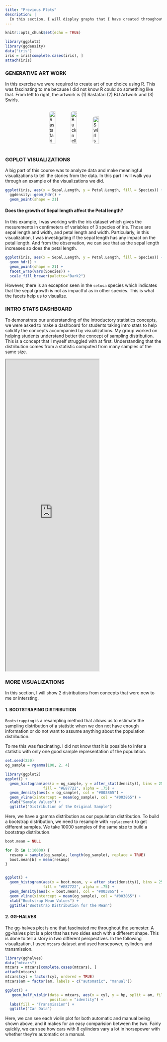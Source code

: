 ```yaml
---
title: "Previous Plots"
description: |
  In this section, I will display graphs that I have created throughout the course. This is to showcase my progress in the material as the semester went on. 
---
```


```r
knitr::opts_chunk$set(echo = TRUE)
```


```r
library(ggplot2)
library(ggdensity)
data("iris")
iris = iris[complete.cases(iris), ]
attach(iris)
```

<style>
.flex-row {
  display: flex;
  gap: 20px;
  justify-content: center;
  align-items: flex-start;
  flex-wrap: wrap;
}
.flex-row img {
  width: 30%;
  height: auto;
  border-radius: 8px;
}
</style>

### GENERATIVE ART WORK

In this exercise we were required to create art of our choice using R. This was fascinating to me because I did not know R could do something like that. From left to right, the artwork is (1) Rastafari (2) BU Artwork and (3) Swirls.

<div class="flex-row">
  <img src="rastafari-artwork.png" alt="Rastafari">
  <img src="BU-artwork.png" alt="Bucknell">
  <img src="swirls-artwork.png" alt="Swirls">
</div>


### GGPLOT VISUALIZATIONS

A big part of this course was to analyze data and make meaningful visualizations to tell the stories from the data. In this part I will walk you through an example
of the visualizations we did.


```r
ggplot(iris, aes(x = Sepal.Length, y = Petal.Length, fill = Species)) +
  ggdensity::geom_hdr() +
  geom_point(shape = 21)
```
#### Does the growth of Sepal length affect the Petal length?
In this example, I was working with the iris dataset which gives the mesurements in centimeters of variables of 3 species of iris. Those are sepal length and width, and petal length and width. Particularly, in this visualization, I was investigating if the sepal length has any impact on the petal length. And from the observation, we can see that as the sepal length increases so does the petal length. 

```r
ggplot(iris, aes(x = Sepal.Length, y = Petal.Length, fill = Species)) +
  geom_hdr() +
  geom_point(shape = 21) +
  facet_wrap(vars(Species)) +
  scale_fill_brewer(palette="Dark2")
```

However, there is an exception seen in the `setosa` species which indicates that the sepal growth is not as impactful as in other species. This is what the facets help us to visualize. 


### INTRO STATS DASHBOARD

To demonstrate our understanding of the introductory statistics concepts, we were asked to make a dashboard for students taking intro stats to help solidify the concepts accompanied by visualizations. My group worked on helping students understand better the concept of sampling distribution. This is a concept that I myself struggled with at first. Understanding that the distribution comes from a statistic computed from many samples of the same size. 

<iframe src="https://abby-flynt.shinyapps.io/SamplingDistributions_Dashboard_Team4/" class="l-screen-inset shaded" height=1000px"></iframe>


### MORE VISUALIZATIONS

In this section, I will show 2 distributions from concepts that were new to me or intersting. 

#### 1. BOOTSTRAPING DISTRIBUTION

`Bootstrapping` is a resampling method that allows us to estimate the sampling distribution of a statistic when we don not have enough information or do not want to assume anything about the population distribution. 

To me this was fascinating. I did not know that it is possible to infer a statistic with only one good sample representation of the population.

```r
set.seed(230)
og_sample = rgamma(100, 2, 4)

library(ggplot2)
ggplot() + 
  geom_histogram(aes(x = og_sample, y = after_stat(density)), bins = 25, 
                 fill = "#E87722", alpha = .75) + 
  geom_density(aes(x = og_sample), col = "#003865") +
  geom_vline(xintercept = mean(og_sample), col = "#003865") +
  xlab("Sample Values") +
  ggtitle("Distribution of the Original Sample")
```


Here, we have a gamma distribution as our pupulation distribution. To build a bootstrap distribution, we need to resample with `replacement` to get different samples.
We take 10000 samples of the same size to build a bootstrap distribution. 

```r
boot.mean = NULL

for (b in 1:10000) {
  resamp = sample(og_sample, length(og_sample), replace = TRUE)
  boot.mean[b] = mean(resamp)
}


ggplot() + 
  geom_histogram(aes(x = boot.mean, y = after_stat(density)), bins = 25, 
                 fill = "#E87722", alpha = .75) + 
  geom_density(aes(x = boot.mean), col = "#003865") +
  geom_vline(xintercept = mean(og_sample), col = "#003865") +
  xlab("Bootstrap Mean Values") +
  ggtitle("Bootstrap Distribution for the Mean")
```


#### 2. GG-HALVES

The gg-halves plot is one that fascinated me throughout the semester. A gg-halves plot is a plot that has two sides each with a different shape. This is done to tell a story in two different perspectives. In the following visualization, I used `mtcars` dataset and used horsepower, cylinders and transmission. 


```r
library(gghalves)
data("mtcars")
mtcars = mtcars[complete.cases(mtcars), ]
attach(mtcars)
mtcars$cyl = factor(cyl, ordered = TRUE)
mtcars$am = factor(am, labels = c("automatic", "manual"))
```


```r
ggplot() +
   geom_half_violin(data = mtcars, aes(x = cyl, y = hp, split = am, fill = am), 
                    position = "identity") +
  labs(fill = "Transmission") +
  ggtitle("Car Data")
```

Here, we can see each violin plot for both automatic and manual being shown above, and it makes for an easy comparision between the two. Fairly quickly, we can see how cars with 8 cylinders vary a lot in horsepower with whether they're automatic or a manual.

